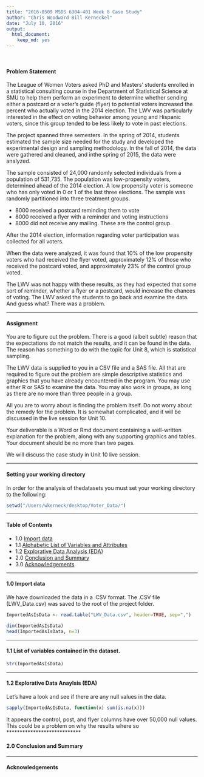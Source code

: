 ```yaml
---
title: "2016-0509 MSDS 6304-401 Week 8 Case Study"
author: "Chris Woodward Bill Kerneckel"
date: "July 10, 2016"
output:
  html_document:
    keep_md: yes
---
```


<br>
                                                               


#### Problem Statement


The League of Women Voters asked PhD and Masters’ students enrolled in a statistical
consulting course in the Department of Statistical Science at SMU to help them
perform an experiment to determine whether sending either a postcard or a voter’s
guide (flyer) to potential voters increased the percent who actually voted in the 2014 election. The LWV was particularly interested in the effect on voting behavior among young and Hispanic voters, since this group tended to be less likely to vote in past elections.

The project spanned three semesters. In the spring of 2014, students estimated the
sample size needed for the study and developed the experimental design and
sampling methodology. In the fall of 2014, the data were gathered and cleaned, and inthe spring of 2015, the data were analyzed.

The sample consisted of 24,000 randomly selected individuals from a population of
531,735. The population was low-propensity voters, determined ahead of the 2014
election. A low propensity voter is someone who has only voted in 0 or 1 of the last
three elections. The sample was randomly partitioned into three treatment groups.

- 8000 received a postcard reminding them to vote
- 8000 received a flyer with a reminder and voting instructions
- 8000 did not receive any mailing. These are the control group.

After the 2014 election, information regarding voter participation was collected for all voters.

When the data were analyzed, it was found that 10% of the low propensity voters who
had received the flyer voted, approximately 12% of those who received the postcard
voted, and approximately 23% of the control group voted.

The LWV was not happy with these results, as they had expected that some sort of
reminder, whether a flyer or a postcard, would increase the chances of voting. The LWV asked the students to go back and examine the data. And guess what? There was a
problem. 

****************************

#### Assignment

You are to figure out the problem. There is a good (albeit subtle) reason that the
expectations do not match the results, and it can be found in the data. The reason has something to do with the topic for Unit 8, which is statistical sampling.

The LWV data is supplied to you in a CSV file and a SAS file. All that are required to figure out the problem are simple descriptive statistics and graphics that you have already encountered in the program. You may use either R or SAS to examine the data. You may also work in groups, as long as there are no more than three people in a group.

All you are to worry about is finding the problem itself. Do not worry about the remedy for the problem. It is somewhat complicated, and it will be discussed in the live session for Unit 10.

Your deliverable is a Word or Rmd document containing a well-written explanation for
the problem, along with any supporting graphics and tables. Your document should be
no more than two pages.

We will discuss the case study in Unit 10 live session.

****************************
#### Setting your working directory

In order for the analysis of thedatasets you must set your working directory to the following:

```r
setwd("/Users/wkerneck/desktop/Voter_Data/")
```

****************************

#### Table of Contents

- 1.0  [Import data](#id-section1)
- 1.1  [Alphabetic List of Variables and Attributes](#id-section2)
- 1.2  [Explorative Data Analysis (EDA)](#id-section3)
- 2.0 [Conclusion and Summary](#id-section4) 
- 3.0 [Acknowledgements](#id-section5) 

****************************
 
<div id='id-section1'/>
####  1.0 Import data

We have downloaded the data in a .CSV format. The .CSV file (LWV_Data.csv) was saved to the root of the project folder.

```r
ImportedAsIsData <- read.table("LWV_Data.csv", header=TRUE, sep=",")

dim(ImportedAsIsData)
head(ImportedAsIsData, n=3)

```

****************************
<div id='id-section2'/>
####  1.1 List of variables contained in the dataset.

```r
str(ImportedAsIsData)
```



****************************
<div id='id-section3'/>
####  1.2 Explorative Data Anaylsis (EDA)

Let's have a look and see if there are any null values in the data.

```r
sapply(ImportedAsIsData, function(x) sum(is.na(x)))
```

It appears the control, post, and flyer columns have over 50,000 null values. This could be a problem on why the results where so
****************************
<div id='id-section3'/>
#### 2.0 Conclusion and Summary




****************************
<div id='id-section4'/>
#### Acknowledgements

